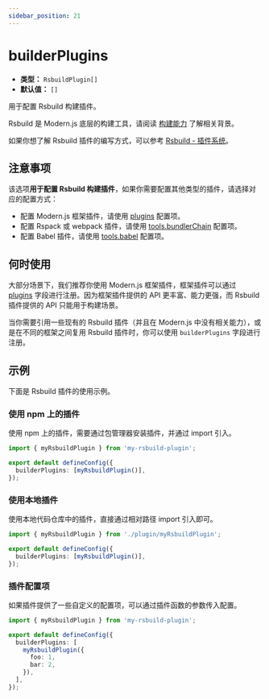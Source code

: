 ```yaml
---
sidebar_position: 21
---
```


# builderPlugins

- **类型：** `RsbuildPlugin[]`
- **默认值：** `[]`

用于配置 Rsbuild 构建插件。

Rsbuild 是 Modern.js 底层的构建工具，请阅读 [构建能力](/guides/concept/builder) 了解相关背景。

如果你想了解 Rsbuild 插件的编写方式，可以参考 [Rsbuild - 插件系统](https://rsbuild.rs/zh/plugins/dev/index)。

## 注意事项

该选项**用于配置 Rsbuild 构建插件**，如果你需要配置其他类型的插件，请选择对应的配置方式：

- 配置 Modern.js 框架插件，请使用 [plugins](/configure/app/plugins) 配置项。
- 配置 Rspack 或 webpack 插件，请使用 [tools.bundlerChain](/configure/app/tools/bundler-chain) 配置项。
- 配置 Babel 插件，请使用 [tools.babel](/configure/app/tools/babel) 配置项。

## 何时使用

大部分场景下，我们推荐你使用 Modern.js 框架插件，框架插件可以通过 [plugins](/configure/app/plugins) 字段进行注册。因为框架插件提供的 API 更丰富、能力更强，而 Rsbuild 插件提供的 API 只能用于构建场景。

当你需要引用一些现有的 Rsbuild 插件（并且在 Modern.js 中没有相关能力），或是在不同的框架之间复用 Rsbuild 插件时，你可以使用 `builderPlugins` 字段进行注册。

## 示例

下面是 Rsbuild 插件的使用示例。

### 使用 npm 上的插件

使用 npm 上的插件，需要通过包管理器安装插件，并通过 import 引入。

```ts title="modern.config.ts"
import { myRsbuildPlugin } from 'my-rsbuild-plugin';

export default defineConfig({
  builderPlugins: [myRsbuildPlugin()],
});
```

### 使用本地插件

使用本地代码仓库中的插件，直接通过相对路径 import 引入即可。

```ts title="modern.config.ts"
import { myRsbuildPlugin } from './plugin/myRsbuildPlugin';

export default defineConfig({
  builderPlugins: [myRsbuildPlugin()],
});
```

### 插件配置项

如果插件提供了一些自定义的配置项，可以通过插件函数的参数传入配置。

```ts title="modern.config.ts"
import { myRsbuildPlugin } from 'my-rsbuild-plugin';

export default defineConfig({
  builderPlugins: [
    myRsbuildPlugin({
      foo: 1,
      bar: 2,
    }),
  ],
});
```
